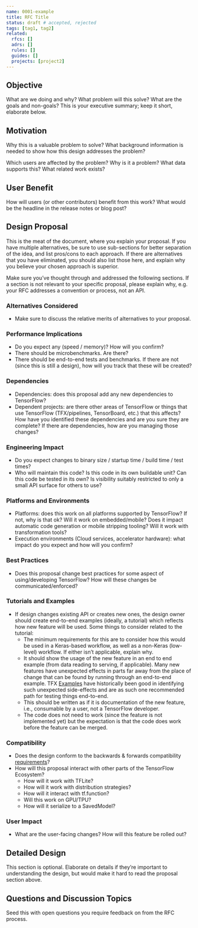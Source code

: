 ```yaml
---
name: 0001-example 
title: RFC Title
status: draft # accepted, rejected
tags: [tag1, tag2]
related:
  rfcs: []
  adrs: []
  rules: []
  guides: []
  projects: [project2]
---
```


## Objective

What are we doing and why? What problem will this solve? What are the goals and
non-goals? This is your executive summary; keep it short, elaborate below.

## Motivation

Why this is a valuable problem to solve? What background information is needed
to show how this design addresses the problem?

Which users are affected by the problem? Why is it a problem? What data supports
this? What related work exists?

## User Benefit

How will users (or other contributors) benefit from this work? What would be the
headline in the release notes or blog post?

## Design Proposal

This is the meat of the document, where you explain your proposal. If you have
multiple alternatives, be sure to use sub-sections for better separation of the
idea, and list pros/cons to each approach. If there are alternatives that you
have eliminated, you should also list those here, and explain why you believe
your chosen approach is superior.

Make sure you’ve thought through and addressed the following sections. If a section is not relevant to your specific proposal, please explain why, e.g. your RFC addresses a convention or process, not an API.

### Alternatives Considered

* Make sure to discuss the relative merits of alternatives to your proposal.

### Performance Implications

* Do you expect any (speed / memory)? How will you confirm?
* There should be microbenchmarks. Are there?
* There should be end-to-end tests and benchmarks. If there are not (since this is still a design), how will you track that these will be created?

### Dependencies

* Dependencies: does this proposal add any new dependencies to TensorFlow?
* Dependent projects: are there other areas of TensorFlow or things that use TensorFlow (TFX/pipelines, TensorBoard, etc.) that this affects? How have you identified these dependencies and are you sure they are complete? If there are dependencies, how are you managing those changes?

### Engineering Impact

* Do you expect changes to binary size / startup time / build time / test times?
* Who will maintain this code? Is this code in its own buildable unit? Can this code be tested in its own? Is visibility suitably restricted to only a small API surface for others to use?

### Platforms and Environments

* Platforms: does this work on all platforms supported by TensorFlow? If not, why is that ok? Will it work on embedded/mobile? Does it impact automatic code generation or mobile stripping tooling? Will it work with transformation tools?
* Execution environments (Cloud services, accelerator hardware): what impact do you expect and how will you confirm?

### Best Practices

* Does this proposal change best practices for some aspect of using/developing TensorFlow? How will these changes be communicated/enforced?

### Tutorials and Examples

* If design changes existing API or creates new ones, the design owner should create end-to-end examples (ideally, a tutorial) which reflects how new feature will be used. Some things to consider related to the tutorial:
  - The minimum requirements for this are to consider how this would be used in a Keras-based workflow, as well as a non-Keras (low-level) workflow. If either isn’t applicable, explain why.
  - It should show the usage of the new feature in an end to end example (from data reading to serving, if applicable). Many new features have unexpected effects in parts far away from the place of change that can be found by running through an end-to-end example. TFX [Examples](https://github.com/tensorflow/tfx/tree/master/tfx/examples) have historically been good in identifying such unexpected side-effects and are as such one recommended path for testing things end-to-end.
  - This should be written as if it is documentation of the new feature, i.e., consumable by a user, not a TensorFlow developer. 
  - The code does not need to work (since the feature is not implemented yet) but the expectation is that the code does work before the feature can be merged. 

### Compatibility

* Does the design conform to the backwards & forwards compatibility [requirements](https://www.tensorflow.org/programmers_guide/version_compat)?
* How will this proposal interact with other parts of the TensorFlow Ecosystem?
  - How will it work with TFLite?
  - How will it work with distribution strategies?
  - How will it interact with tf.function?
  - Will this work on GPU/TPU?
  - How will it serialize to a SavedModel?

### User Impact

* What are the user-facing changes? How will this feature be rolled out?

## Detailed Design

This section is optional. Elaborate on details if they’re important to
understanding the design, but would make it hard to read the proposal section
above.

## Questions and Discussion Topics

Seed this with open questions you require feedback on from the RFC process.